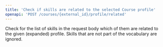 ```yaml
---
title: 'Check if skills are related to the selected Course profile'
openapi: 'POST /courses/{external_id}/profile/related'
---
```


Check for the list of skills in the request body which of them are related to the given (expanded) profile. Skills that are not part of the vocabulary are ignored.
